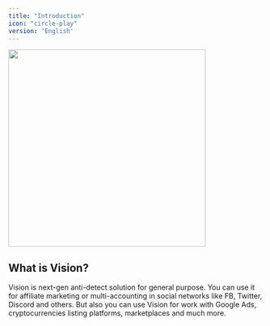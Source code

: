 ```yaml
---
title: "Introduction"
icon: "circle-play"
version: 'English'
---
```


<img height="390" src="../images/usability2.png" />

## What is Vision?
Vision is next-gen anti-detect solution for general purpose. You can use it for affiliate marketing or multi-accounting in social networks like FB, Twitter, Discord and others. But also you can use Vision for work with Google Ads, cryptocurrencies listing platforms, marketplaces and much more. 



